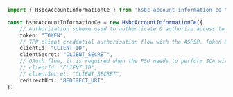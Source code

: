 ```typescript index.ts
import { HsbcAccountInformationCe } from 'hsbc-account-information-ce-typescript-sdk';

const hsbcAccountInformationCe = new HsbcAccountInformationCe({
    // Authorization scheme used to authenticate & authorize access to a protected resource on a web server. It is used in conjunction with the OAuth 2.0 protocol for securing API endpoints.
    token: "TOKEN",
    // TPP client credential authorisation flow with the ASPSP. Token URL to be used by TPP to obtain a token. Check the well-known configuration endpoint, the 'token_endpoint' property.
    clientId: "CLIENT_ID",
    clientSecret: "CLIENT_SECRET",
    // OAuth flow, it is required when the PSU needs to perform SCA with the ASPSP when a TPP wants to access an ASPSP resource owned by the PSU. Authorization URL to be used by TPP to redirect the PSU in order to start consent authorization journey. Check the well-known configuration endpoint, the 'authorization_endpoint' property. Token URL to be used by TPP to obtain a token. Check the well-known configuration endpoint, the 'token_endpoint' property.
    // clientId: "CLIENT_ID",
    // clientSecret: "CLIENT_SECRET",
    redirectUri: "REDIRECT_URI",
})
```